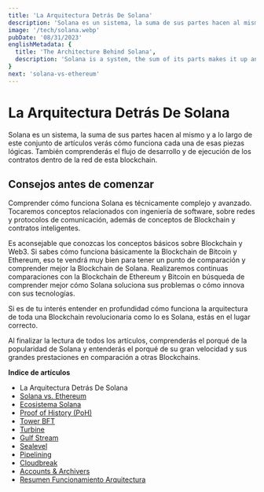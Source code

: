 ```yaml
---
title: 'La Arquitectura Detrás De Solana'
description: 'Solana es un sistema, la suma de sus partes hacen al mismo y a lo largo de este conjunto de artículos verás cómo funciona cada una de esas piezas lógicas. También comprenderás el flujo de desarrollo y de ejecución de los contratos dentro de la red de esta blockchain.'
image: '/tech/solana.webp'
pubDate: '08/31/2023'
englishMetadata: {
  title: 'The Architecture Behind Solana',
  description: 'Solana is a system, the sum of its parts makes it up and throughout this set of articles you will see how each of those logical pieces works. You will also understand the development and execution flow of contracts within the network of this blockchain.'
}
next: 'solana-vs-ethereum'
---
```


# La Arquitectura Detrás De Solana

Solana es un sistema, la suma de sus partes hacen al mismo y a lo largo de este conjunto de artículos verás cómo funciona cada una de esas piezas lógicas. También comprenderás el flujo de desarrollo y de ejecución de los contratos dentro de la red de esta blockchain.

## Consejos antes de comenzar

Comprender cómo funciona Solana es técnicamente complejo y avanzado. Tocaremos conceptos relacionados con ingeniería de software, sobre redes y protocolos de comunicación, además de conceptos de Blockchain y contratos inteligentes.

Es aconsejable que conozcas los conceptos básicos sobre Blockchain y Web3. Si sabes cómo funciona básicamente la Blockchain de Bitcoin y Ethereum, eso te vendrá muy bien para tener un punto de comparación y comprender mejor la Blockchain de Solana. Realizaremos continuas comparaciones con la Blockchain de Ethereum y Bitcoin en búsqueda de comprender mejor cómo Solana soluciona sus problemas o cómo innova con sus tecnologías.

Si es de tu interés entender en profundidad cómo funciona la arquitectura de toda una Blockchain revolucionaria como lo es Solana, estás en el lugar correcto.

Al finalizar la lectura de todos los artículos, comprenderás el porqué de la popularidad de Solana y entenderás el porqué de su gran velocidad y sus grandes prestaciones en comparación a otras Blockchains.

**Indice de artículos**

- La Arquitectura Detrás De Solana
- [Solana vs. Ethereum](/es/blog/solana/solana-vs-ethereum "Solana vs. Ethereum")
- [Ecosistema Solana](/es/blog/solana/ecosystem "Ecosistema Solana")
- [Proof of History (PoH)](/es/blog/solana/proof-of-history "Proof of History (PoH")
- [Tower BFT](/es/blog/solana/tower-bft "Tower BFT")
- [Turbine](/es/blog/solana/turbine "Turbine")
- [Gulf Stream](/es/blog/solana/gulf-stream "Gulf Stream")
- [Sealevel](/es/blog/solana/sealevel "Sealevel")
- [Pipelining](/es/blog/solana/pipelining "Pipelining")
- [Cloudbreak](/es/blog/solana/cloudbreak "Cloudbreak")
- [Accounts & Archivers](/es/blog/solana/accounts-archivers "Accounts & Archivers")
- [Resumen Funcionamiento Arquitectura](/es/blog/solana/wrap-up "Resumen Funcionamiento Arquitectura")
